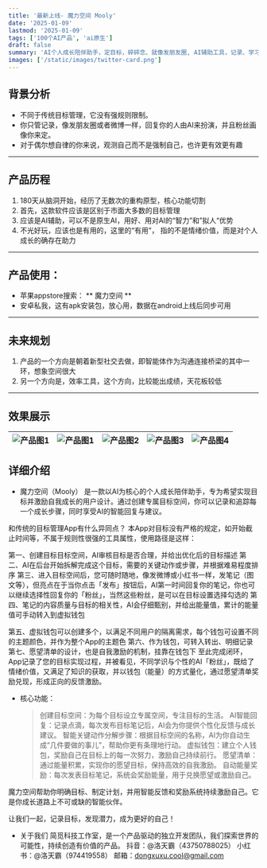 ```yaml
---
title: '最新上线- 魔力空间 Mooly'
date: '2025-01-09'
lastmod: '2025-01-09'
tags: ['100个AI产品', 'ai原生']
draft: false
summary: 'AI个人成长陪伴助手，定目标，碎碎念、就像发朋友圈, AI辅助工具，记录、学习、奖励、观测自己，成为更好的自己，通过智能关键动作分解步骤和虚拟钱包激励系统，帮助你规划每一个目标，持续激发前行动力。让目标更有方向，让行动更有意义。'
images: ['/static/images/twitter-card.png']
---
```


## 背景分析

- 不同于传统目标管理，它没有强规则限制。
- 你只管记录，像发朋友圈或者微博一样，回复你的人由AI来扮演，并且粉丝画像你来定。
- 对于偶尔想自律的你来说，观测自己而不是强制自己，也许更有效更有趣

---

## 产品历程

1. 180天从脑洞开始，经历了无数次的重构原型，核心功能切割
2. 首先，这款软件应该是区别于市面大多数的目标管理
3. 应该是AI辅助，可以不是原生AI，用好、用对AI的“智力”和”拟人“优势
4. 不光好玩，应该也是有用的，这里的“有用”， 指的不是情绪价值，而是对个人成长的确存在助力

---

## 产品使用：

- 苹果appstore搜索： ** 魔力空间 **
- 安卓私我，这有apk安装包，放心用，数据在android上线后同步可用

---

## 未来规划

1. 产品的一个方向是朝着新型社交去做，即智能体作为沟通连接桥梁的其中一环，想象空间很大
2. 另一个方向是，效率工具，这个方向，比较能出成绩，天花板较低

---

## 效果展示

| ![产品图1](/static/images/mooly/1.jpg) | ![产品图1](/static/images/mooly/2.jpg) | ![产品图2](/static/images/mooly/3.jpg) | ![产品图3](/static/images/mooly/4.jpg) | ![产品图4](/static/images/mooly/5.jpg) |
| :------------------------------------: | :------------------------------------: | :------------------------------------: | :------------------------------------: | :------------------------------------: |

## 详细介绍

- 魔力空间（Mooly） 是一款以AI为核心的个人成长陪伴助手，专为希望实现目标并激励自我成长的用户设计。通过创建专属目标空间，你可以记录和追踪每一个成长步骤，同时享受AI的智能回复与建议。

和传统的目标管理App有什么异同点？
本App对目标没有严格的规定，如开始截止时间等，不属于规则性很强的工具属性，使用路径是这样：

第一、创建目标目标空间，AI审核目标是否合理，并给出优化后的目标描述
第二、AI在后台开始拆解完成这个目标，需要的关键动作或步骤，并根据难易程度排序
第三、进入目标空间后，您可随时随地，像发微博或小红书一样，发笔记（图文等），但亮点在于当你点击「发布」按钮后，AI第一时间回复你的笔记，你也可以继续选择性回复你的「粉丝」，当然这些粉丝，是可以在目标设置选择勾选的
第四、笔记的内容质量与目标的相关性，AI会仔细甄别，并给出能量值，累计的能量值可手动转入到虚拟钱包

第五、虚拟钱包可以创建多个，以满足不同用户的隔离需求，每个钱包可设置不同的主题颜色，并作为整个App的主题色
第六、作为钱包，可转入转出、明细记录
第七、愿望清单的设计，也是自我激励的机制，挂靠在钱包下
至此完成闭环，App记录了您的目标实现过程，并被看见，不同学识与个性的AI「粉丝」，既给了情绪价值，又满足了知识的获取，并以钱包（能量）的方式量化，通过愿望清单奖励兑现，形成正向的反馈激励。

- 核心功能：
  > 创建目标空间：为每个目标设立专属空间，专注目标的生活。
  > AI智能回复：记录点滴，每次发布目标笔记后，AI会为你提供个性化反馈与成长建议。
  > 智能关键动作分解步骤：根据目标空间的名称，AI为你自动生成“几件要做的事儿”，帮助你更有条理地行动。
  > 虚拟钱包：建立个人钱包，奖励自己在目标上的每一次努力，激励自己持续前行。
  > 愿望清单：通过能量积累，实现你的愿望目标，保持高效的自我激励。
  > 自动能量奖励：每次发表目标笔记，系统会奖励能量，用于兑换愿望或激励自己。

魔力空间帮助你明确目标、制定计划，并用智能反馈和奖励系统持续激励自己。它是你成长道路上不可或缺的智能伙伴。

让我们一起，记录目标，发现潜力，成为更好的自己！

- 关于我们
  简觅科技工作室，是一个产品驱动的独立开发团队，我们探索世界的可能性，持续创造有价值的产品。
  抖音：@洛天霸（43750788025）
  小红书：@洛天霸（974419558）
  邮箱：dongxuxu.cool@gmail.com
